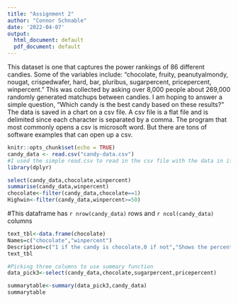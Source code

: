 ```yaml
---
title: "Assignment 2"
author: "Connor Schnable"
date: '2022-04-07'
output:
  html_document: default
  pdf_document: default
---
```

This dataset is one that captures the power rankings of 86 different candies. Some of the variables include: "chocolate, fruity, peanutyalmondy, nougat, crispedwafer, hard, bar, pluribus, sugarpercent, pricepercent, winpercent." This was collected by asking over 8,000 people about 269,000 randomly generated matchups between candies. I am hoping to answer a simple question, "Which candy is the best candy based on these results?" The data is saved in a chart on a csv file. A csv file is a flat file and is delimited since each character is separated by a comma. The program that most commonly opens a csv is microsoft word. But there are tons of software examples that can open up a csv. 
```r
knitr::opts_chunk$set(echo = TRUE)
candy_data <- read.csv("candy-data.csv")
#I used the simple read.csv to read in the csv file with the data in it. 
library(dplyr)
```


```r
select(candy_data,chocolate,winpercent)
summarise(candy_data,winpercent)
chocolate<-filter(candy_data,chocolate==1)
Highwin<-filter(candy_data,winpercent>=50)
```
#This dataframe has `r nrow(candy_data)` rows and `r ncol(candy_data)` columns


```r
text_tbl<-data.frame(chocolate)
Names=c("chocolate","winpercent")
Description=c("1 if the candy is chocolate,0 if not","Shows the percentage at which that candy won its matchup")
text_tbl
```


```r
#Picking three columns to use summary function 
data_pick3<-select(candy_data,chocolate,sugarpercent,pricepercent)
```
```r
summarytable<-summary(data_pick3,candy_data)
summarytable
```



